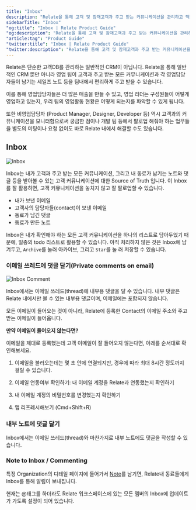 ```yaml
---
title: "Inbox"
description: "Relate을 통해 고객 및 잠재고객과 주고 받는 커뮤니케이션을 관리하고 맥락을 잘 유지하는 방법을 안내 드립니다."
sidebarTitle: "Inbox"
"og:title": "Inbox | Relate Product Guide"
"og:description": "Relate을 통해 고객 및 잠재고객과 주고 받는 커뮤니케이션을 관리하고 맥락을 잘 유지하는 방법을 안내 드립니다."
"article:tag": "Product Guide"
"twitter:title": "Inbox | Relate Product Guide"
"twitter:description": "Relate을 통해 고객 및 잠재고객과 주고 받는 커뮤니케이션을 관리하고 맥락을 잘 유지하는 방법을 안내 드립니다."
---
```


Relate은 단순한 고객DB를 관리하는 일반적인 CRM이 아닙니다. Relate을 통해 일반적인 CRM 뿐만 아니라 영업 팀이 고객과 주고 받는 모든 커뮤니케이션과 각 영업담당자들이 남기는 세일즈 노트 등을 팀내에서 편리하게 주고 받을 수 있습니다.

이를 통해 영업담당자들은 더 많은 매출을 만들 수 있고, 영업 리더는 구성원들이 어떻게 영업하고 있는지, 우리 팀의 영업활동 현황은 어떻게 되는지를 파악할 수 있게 됩니다.

또한 비영업담당자 (Product Manager, Designer, Developer 등) 역시 고객과의 커뮤니케이션을 모니터함으로써 궁금한 점이나 개발 팀 등에서 팔로업 해줘야 하는 업무들을 별도의 미팅이나 요청 없이도 바로 Relate 내에서 해결할 수도 있습니다.

## Inbox

![Inbox](/docs/images/features/inbox.png)

Inbox는 내가 고객과 주고 받는 모든 커뮤니케이션, 그리고 내 동료가 남기는 노트와 댓글 등을 받아볼 수 있는 고객 커뮤니케이션에 대한 Source of Truth 입니다. 이 Inbox를 잘 활용하면, 고객 커뮤니케이션을 놓치지 않고 잘 팔로업할 수 있습니다.

- 내가 보낸 이메일
- 고객사의 담당자들(contact)이 보낸 이메일
- 동료가 남긴 댓글
- 동료가 만든 노트

Inbox은 내가 확인해야 하는 모든 고객 커뮤니케이션을 하나의 리스트로 담아두었기 때문에, 일종의 todo 리스트로 활용할 수 있습니다. 아직 처리하지 않은 것은 Inbox에 남겨두고, `Archive`를 눌러 아카이브, 그리고 `Star`를 눌 러 저장할 수 있습니다.

### 이메일 쓰레드에 댓글 달기(Private comments on email)

![Inbox Comment](/docs/images/features/inbox-comment.png)

Inbox에서는 이메일 쓰레드(thread)에 내부용 댓글을 달 수 있습니다. 내부 댓글은 Relate 내에서만 볼 수 있는 내부용 댓글이며, 이메일에는 포함되지 않습니다.

<Accordion defaultOpen="true" title="어떤 기준으로 이메일이 들어오나요?">

모든 이메일이 들어오는 것이 아니라, Relate에 등록한 Contact의 이메일 주소와 주고 받는 이메일이 들어옵니다.

</Accordion>

<Note>

**만약 이메일이 들어오지 않는다면?**

이메일을 제대로 등록했는데 고객 이메일이 잘 들어오지 않는다면, 아래를 순서대로 확인해보세요.

1. 이메일을 불러오는데는 몇 초 안에 연결되지만, 경우에 따라 최대 8시간 정도까지 걸릴 수 있습니다.

2. 이메일 연동여부 확인하기: 내 이메일 계정을 Relate과 연동했는지 확인하기

3. 내 이메일 계정의 비밀번호를 변경했는지 확인하기

4. 앱 리프레시해보기 (Cmd+Shift+R)

</Note>

### 내부 노트에 댓글 달기

Inbox에서는 이메일 쓰레드(thread)와 마찬가지로 내부 노트에도 댓글을 작성할 수 있습니다.

### Note to Inbox / Commenting

특정 Organization의 디테일 페이지에 들어가서 [Note](https://www.relate.kr/docs/features/organizations/)를 남기면, Relate내 동료들에게 Inbox를 통해 알림이 보내집니다.

<Note>현재는 @태그를 하더라도 Relate 워크스페이스에 있는 모든 멤버의 Inbox에 업데이트가 가도록 설정이 되어 있습니다.</Note>

